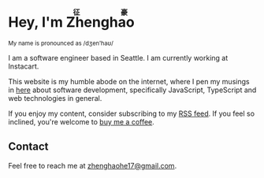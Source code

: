 <h1 class="text-3xl flex" id='name-intro'>Hey, I'm <ruby class='ml-0.5'>Zhenghao<rt>征豪</rt></ruby></h1>
<small>My name is pronounced as /dʒen'haʊ/</small>
<Spacer />

<MyPic />

<Spacer />

I am a software engineer based in Seattle. I am currently working at Instacart. 

This website is my humble abode on the internet, where I pen my musings in [here](/posts) about software development, specifically JavaScript, TypeScript and web technologies in general. 

If you enjoy my content, consider subscribing to my [RSS feed](/rss.xml). If you feel so inclined, you're welcome to [buy me a coffee](https://www.buymeacoffee.com/zhenghaohez).


<Spacer />

## Contact
Feel free to reach me at [zhenghaohe17@gmail.com](mailto:zhenghaohe17@gmail.com?subject=Hey%20Zhenghao).

 